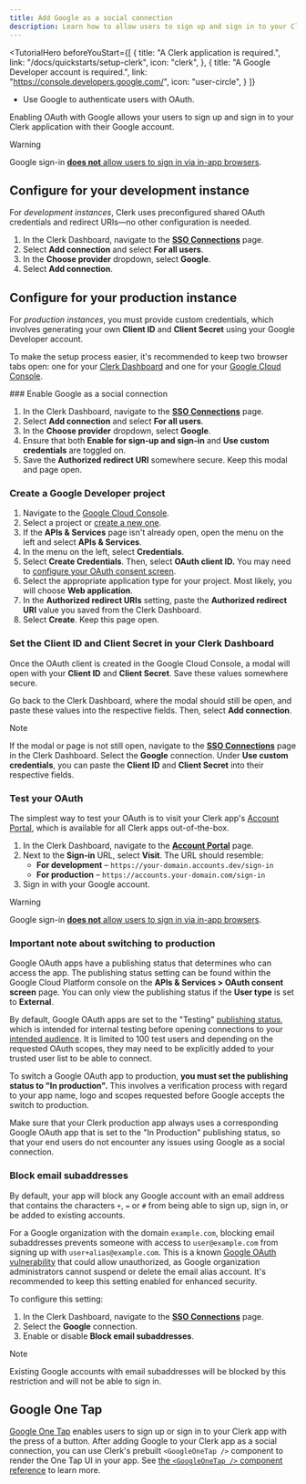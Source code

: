 ```yaml
---
title: Add Google as a social connection
description: Learn how to allow users to sign up and sign in to your Clerk app with their Google account using OAuth.
---
```


<TutorialHero
  beforeYouStart={[
    {
      title: "A Clerk application is required.",
      link: "/docs/quickstarts/setup-clerk",
      icon: "clerk",
    },
    {
      title: "A Google Developer account is required.",
      link: "https://console.developers.google.com/",
      icon: "user-circle",
    }
  ]}
>
  - Use Google to authenticate users with OAuth.
</TutorialHero>

Enabling OAuth with Google allows your users to sign up and sign in to your Clerk application with their Google account.

> [!WARNING]
> Google sign-in [**does not** allow users to sign in via in-app browsers](https://developers.googleblog.com/en/modernizing-oauth-interactions-in-native-apps-for-better-usability-and-security/).

## Configure for your development instance

For _development instances_, Clerk uses preconfigured shared OAuth credentials and redirect URIs—no other configuration is needed.

1. In the Clerk Dashboard, navigate to the [**SSO Connections**](https://dashboard.clerk.com/last-active?path=user-authentication/sso-connections) page.
1. Select **Add connection** and select **For all users**.
1. In the **Choose provider** dropdown, select **Google**.
1. Select **Add connection**.

## Configure for your production instance

For _production instances_, you must provide custom credentials, which involves generating your own **Client ID** and **Client Secret** using your Google Developer account.

To make the setup process easier, it's recommended to keep two browser tabs open: one for your [Clerk Dashboard](https://dashboard.clerk.com/last-active?path=user-authentication/sso-connections) and one for your [Google Cloud Console](https://console.cloud.google.com/).

<Steps>
  ### Enable Google as a social connection

  1. In the Clerk Dashboard, navigate to the [**SSO Connections**](https://dashboard.clerk.com/last-active?path=user-authentication/sso-connections) page.
  1. Select **Add connection** and select **For all users**.
  1. In the **Choose provider** dropdown, select **Google**.
  1. Ensure that both **Enable for sign-up and sign-in** and **Use custom credentials** are toggled on.
  1. Save the **Authorized redirect URI** somewhere secure. Keep this modal and page open.

  ### Create a Google Developer project

  1. Navigate to the [Google Cloud Console](https://console.cloud.google.com/).
  1. Select a project or [create a new one](https://console.cloud.google.com/projectcreate).
  1. If the **APIs & Services** page isn't already open, open the menu on the left and select **APIs & Services**.
  1. In the menu on the left, select **Credentials**.
  1. Select **Create Credentials**. Then, select **OAuth client ID.** You may need to [configure your OAuth consent screen](https://support.google.com/cloud/answer/6158849?hl=en#userconsent\&zippy=%2Cuser-consent).
  1. Select the appropriate application type for your project. Most likely, you will choose **Web application**.
  1. In the **Authorized redirect URIs** setting, paste the **Authorized redirect URI** value you saved from the Clerk Dashboard.
  1. Select **Create**. Keep this page open.

  ### Set the Client ID and Client Secret in your Clerk Dashboard

  Once the OAuth client is created in the Google Cloud Console, a modal will open with your **Client ID** and **Client Secret**. Save these values somewhere secure.

  Go back to the Clerk Dashboard, where the modal should still be open, and paste these values into the respective fields. Then, select **Add connection**.

  > [!NOTE]
  > If the modal or page is not still open, navigate to the [**SSO Connections**](https://dashboard.clerk.com/last-active?path=user-authentication/sso-connections) page in the Clerk Dashboard. Select the **Google** connection. Under **Use custom credentials**, you can paste the **Client ID** and **Client Secret** into their respective fields.

  ### Test your OAuth

  The simplest way to test your OAuth is to visit your Clerk app's [Account Portal](/docs/customization/account-portal/overview), which is available for all Clerk apps out-of-the-box.

  1. In the Clerk Dashboard, navigate to the [**Account Portal**](https://dashboard.clerk.com/last-active?path=account-portal) page.
  1. Next to the **Sign-in** URL, select **Visit**. The URL should resemble:
     - **For development** – `https://your-domain.accounts.dev/sign-in`
     - **For production** – `https://accounts.your-domain.com/sign-in`
  1. Sign in with your Google account.

  > [!WARNING]
  > Google sign-in [**does not** allow users to sign in via in-app browsers](https://developers.googleblog.com/en/modernizing-oauth-interactions-in-native-apps-for-better-usability-and-security/).
</Steps>

### Important note about switching to production

Google OAuth apps have a publishing status that determines who can access the app. The publishing status setting can be found within the Google Cloud Platform console on the **APIs & Services > OAuth consent screen** page. You can only view the publishing status if the **User type** is set to **External**.

By default, Google OAuth apps are set to the "Testing" [publishing status](https://support.google.com/cloud/answer/10311615#publishing-status), which is intended for internal testing before opening connections to your [intended audience](https://support.google.com/cloud/answer/10311615#user-type). It is limited to 100 test users and depending on the requested OAuth scopes, they may need to be explicitly added to your trusted user list to be able to connect.

To switch a Google OAuth app to production, **you must set the publishing status to "In production".** This involves a verification process with regard to your app name, logo and scopes requested before Google accepts the switch to production.

Make sure that your Clerk production app always uses a corresponding Google OAuth app that is set to the "In Production" publishing status, so that your end users do not encounter any issues using Google as a social connection.

### Block email subaddresses

By default, your app will block any Google account with an email address that contains the characters `+`, `=` or `#` from being able to sign up, sign in, or be added to existing accounts.

For a Google organization with the domain `example.com`, blocking email subaddresses prevents someone with access to `user@example.com` from signing up with `user+alias@example.com`. This is a known [Google OAuth vulnerability](https://trufflesecurity.com/blog/google-oauth-is-broken-sort-of/) that could allow unauthorized, as Google organization administrators cannot suspend or delete the email alias account. It's recommended to keep this setting enabled for enhanced security.

To configure this setting:

1. In the Clerk Dashboard, navigate to the [**SSO Connections**](https://dashboard.clerk.com/last-active?path=user-authentication/sso-connections) page.
1. Select the **Google** connection.
1. Enable or disable **Block email subaddresses**.

> [!NOTE]
> Existing Google accounts with email subaddresses will be blocked by this restriction and will not be able to sign in.

## Google One Tap

[Google One Tap](https://developers.google.com/identity/gsi/web/guides/features) enables users to sign up or sign in to your Clerk app with the press of a button. After adding Google to your Clerk app as a social connection, you can use Clerk's prebuilt `<GoogleOneTap />` component to render the One Tap UI in your app. See [the `<GoogleOneTap />` component reference](/docs/components/authentication/google-one-tap) to learn more.
